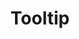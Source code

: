 ---
title: 'Tooltip'
description: 'A component that displays additional information when the user hovers over an element.'
---